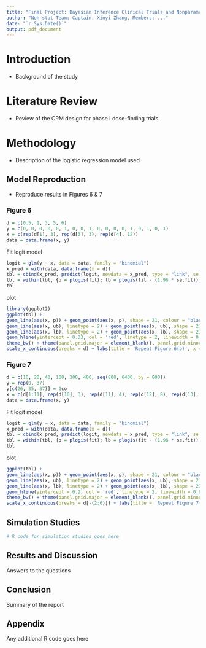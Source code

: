 ```yaml
---
title: "Final Project: Bayesian Inference Clinical Trials and Nonparametric Models"
author: "Non-stat Team: Captain: Xinyi Zhang, Members: ..."
date: "`r Sys.Date()`"
output: pdf_document
---
```


# Introduction

- Background of the study

# Literature Review

- Review of the CRM design for phase I dose-finding trials

# Methodology

- Description of the logistic regression model used

## Model Reproduction

- Reproduce results in Figures 6 & 7

### Figure 6

```r
d = c(0.5, 1, 3, 5, 6)
y = c(0, 0, 0, 0, 0, 1, 0, 0, 1, 0, 0, 0, 0, 1, 0, 1, 0, 1)
x = c(rep(d[1], 3), rep(d[3], 3), rep(d[4], 12))
data = data.frame(x, y)
```

Fit logit model

```r
logit = glm(y ~ x, data = data, family = "binomial")
x_pred = with(data, data.frame(x = d))
tbl = cbind(x_pred, predict(logit, newdata = x_pred, type = "link", se = TRUE))
tbl = within(tbl, {p = plogis(fit); lb = plogis(fit - (1.96 * se.fit)); ub <- plogis(fit + (1.96 * se.fit))})
tbl
```

plot

```r
library(ggplot2)
ggplot(tbl) + 
geom_line(aes(x, p)) + geom_point(aes(x, p), shape = 21, colour = "black", fill = "white", size = 2, stroke = 1) + 
geom_line(aes(x, ub), linetype = 2) + geom_point(aes(x, ub), shape = 21, colour = "black", fill = "white", size = 2, stroke = 1) +
geom_line(aes(x, lb), linetype = 2) + geom_point(aes(x, lb), shape = 21, colour = "black", fill = "white", size = 2, stroke = 1) +
geom_hline(yintercept = 0.33, col = 'red', linetype = 2, linewidth = 0.8) + 
theme_bw() + theme(panel.grid.major = element_blank(), panel.grid.minor = element_blank()) +
scale_x_continuous(breaks = d) + labs(title = 'Repeat Figure 6(b)', x = 'Dose', y = 'Probability of DLT')
```

### Figure 7 

```r
d = c(10, 20, 40, 100, 200, 400, seq(800, 6400, by = 800))
y = rep(0, 37)
y[c(26, 35, 37)] = 1co
x = c(d[1:11], rep(d[10], 3), rep(d[11], 4), rep(d[12], 8), rep(d[13], 6), rep(d[14], 5))
data = data.frame(x, y)
```

Fit logit model

```r
logit = glm(y ~ x, data = data, family = "binomial")
x_pred = with(data, data.frame(x = d))
tbl = cbind(x_pred, predict(logit, newdata = x_pred, type = "link", se = TRUE))
tbl = within(tbl, {p = plogis(fit); lb = plogis(fit - (1.96 * se.fit)); ub <- plogis(fit + (1.96 * se.fit))})
tbl
```

plot

```r
ggplot(tbl) + 
geom_line(aes(x, p)) + geom_point(aes(x, p), shape = 21, colour = "black", fill = "white", size = 2, stroke = 1) + 
geom_line(aes(x, ub), linetype = 2) + geom_point(aes(x, ub), shape = 21, colour = "black", fill = "white", size = 2, stroke = 1) +
geom_line(aes(x, lb), linetype = 2) + geom_point(aes(x, lb), shape = 21, colour = "black", fill = "white", size = 2, stroke = 1) +
geom_hline(yintercept = 0.2, col = 'red', linetype = 2, linewidth = 0.8) + 
theme_bw() + theme(panel.grid.major = element_blank(), panel.grid.minor = element_blank()) +
scale_x_continuous(breaks = d[-(2:6)]) + labs(title = 'Repeat Figure 7(b)', x = 'Dose', y = 'Probability of DLT')
```


## Simulation Studies
```r
# R code for simulation studies goes here
```

## Results and Discussion
Answers to the questions

## Conclusion
Summary of the report

## Appendix
Any additional R code goes here






